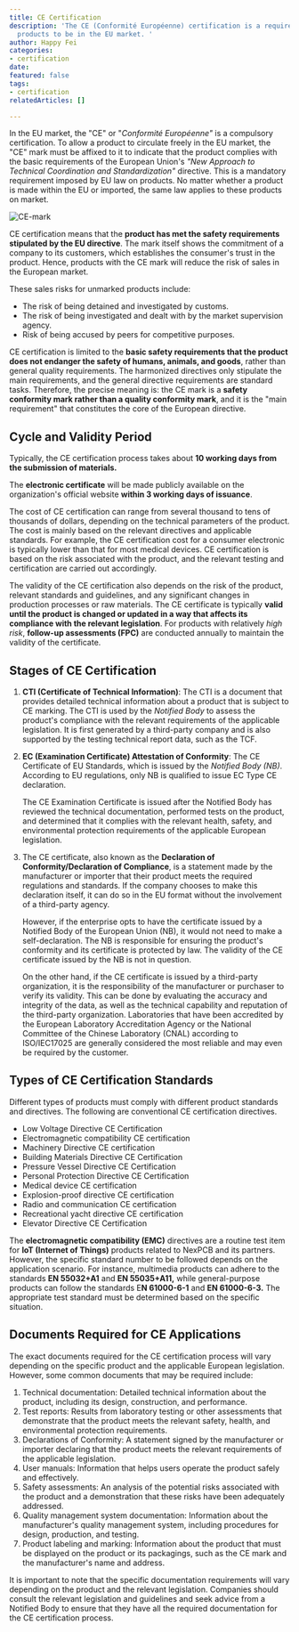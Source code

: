 ```yaml
---
title: CE Certification
description: 'The CE (Conformité Européenne) certification is a required marking for
  products to be in the EU market. '
author: Happy Fei
categories:
- certification
date: 
featured: false
tags:
- certification
relatedArticles: []

---
```

In the EU market, the "CE" or "_Conformité Européenne"_ is a compulsory certification. To allow a product to circulate freely in the EU market, the "CE" mark must be affixed to it to indicate that the product complies with the basic requirements of the European Union's _"New Approach to Technical Coordination and Standardization"_ directive. This is a mandatory requirement imposed by EU law on products. No matter whether a product is made within the EU or imported, the same law applies to these products on market.

![CE-mark](/uploads/ce.jpeg)

CE certification means that the **product has met the safety requirements stipulated by the EU directive**. The mark itself shows the commitment of a company to its customers, which establishes the consumer's trust in the product. Hence, products with the CE mark will reduce the risk of sales in the European market.

These sales risks for unmarked products include:

* The risk of being detained and investigated by customs.
* The risk of being investigated and dealt with by the market supervision agency.
* Risk of being accused by peers for competitive purposes.

CE certification is limited to the **basic safety requirements that the product does not endanger the safety of humans, animals, and goods**, rather than general quality requirements. The harmonized directives only stipulate the main requirements, and the general directive requirements are standard tasks. Therefore, the precise meaning is: the CE mark is a **safety conformity mark rather than a quality conformity mark**, and it is the "main requirement" that constitutes the core of the European directive.

## Cycle and Validity Period

Typically, the CE certification process takes about **10 working days from the submission of materials.** 

The **electronic certificate** will be made publicly available on the organization's official website **within 3 working days of issuance**. 

The cost of CE certification can range from several thousand to tens of thousands of dollars, depending on the technical parameters of the product. The cost is mainly based on the relevant directives and applicable standards. For example, the CE certification cost for a consumer electronic is typically lower than that for most medical devices. CE certification is based on the risk associated with the product, and the relevant testing and certification are carried out accordingly. 

The validity of the CE certification also depends on the risk of the product, relevant standards and guidelines, and any significant changes in production processes or raw materials. The CE certificate is typically **valid until the product is changed or updated in a way that affects its compliance with the relevant legislation**. For products with relatively _high risk_, **follow-up assessments (FPC)** are conducted annually to maintain the validity of the certificate.

## Stages of CE Certification

1. **CTI (Certificate of Technical Information)**: The CTI is a document that provides detailed technical information about a product that is subject to CE marking. The CTI is used by the _Notified Body_ to assess the product's compliance with the relevant requirements of the applicable legislation. It is first generated by a third-party company and is also supported by the testing technical report data, such as the TCF. 
2. **EC (Examination Certificate) Attestation of Conformity**: The CE Certificate of EU Standards, which is issued by the _Notified Body (NB)_. According to EU regulations, only NB is qualified to issue EC Type CE declaration. 

   The CE Examination Certificate is issued after the Notified Body has reviewed the technical documentation, performed tests on the product, and determined that it complies with the relevant health, safety, and environmental protection requirements of the applicable European legislation.
3. The CE certificate, also known as the **Declaration of Conformity/Declaration of Compliance**, is a statement made by the manufacturer or importer that their product meets the required regulations and standards. If the company chooses to make this declaration itself, it can do so in the EU format without the involvement of a third-party agency.

   However, if the enterprise opts to have the certificate issued by a Notified Body of the European Union (NB), it would not need to make a self-declaration. The NB is responsible for ensuring the product's conformity and its certificate is protected by law. The validity of the CE certificate issued by the NB is not in question.

   On the other hand, if the CE certificate is issued by a third-party organization, it is the responsibility of the manufacturer or purchaser to verify its validity. This can be done by evaluating the accuracy and integrity of the data, as well as the technical capability and reputation of the third-party organization. Laboratories that have been accredited by the European Laboratory Accreditation Agency or the National Committee of the Chinese Laboratory (CNAL) according to ISO/IEC17025 are generally considered the most reliable and may even be required by the customer.

## Types of CE Certification Standards

Different types of products must comply with different product standards and directives. The following are conventional CE certification directives.

* Low Voltage Directive CE Certification
* Electromagnetic compatibility CE certification
* Machinery Directive CE certification
* Building Materials Directive CE Certification
* Pressure Vessel Directive CE Certification
* Personal Protection Directive CE Certification
* Medical device CE certification
* Explosion-proof directive CE certification
* Radio and communication CE certification
* Recreational yacht directive CE certification
* Elevator Directive CE Certification

The **electromagnetic compatibility (EMC)** directives are a routine test item for **IoT (Internet of Things)** products related to NexPCB and its partners. However, the specific standard number to be followed depends on the application scenario. For instance, multimedia products can adhere to the standards **EN 55032+A1** and **EN 55035+A11,** while general-purpose products can follow the standards E**N 61000-6-1** and **EN 61000-6-3.** The appropriate test standard must be determined based on the specific situation.

## Documents Required for CE Applications

The exact documents required for the CE certification process will vary depending on the specific product and the applicable European legislation. However, some common documents that may be required include:

1. Technical documentation: Detailed technical information about the product, including its design, construction, and performance.
2. Test reports: Results from laboratory testing or other assessments that demonstrate that the product meets the relevant safety, health, and environmental protection requirements.
3. Declarations of Conformity: A statement signed by the manufacturer or importer declaring that the product meets the relevant requirements of the applicable legislation.
4. User manuals: Information that helps users operate the product safely and effectively.
5. Safety assessments: An analysis of the potential risks associated with the product and a demonstration that these risks have been adequately addressed.
6. Quality management system documentation: Information about the manufacturer's quality management system, including procedures for design, production, and testing.
7. Product labeling and marking: Information about the product that must be displayed on the product or its packagings, such as the CE mark and the manufacturer's name and address.

It is important to note that the specific documentation requirements will vary depending on the product and the relevant legislation. Companies should consult the relevant legislation and guidelines and seek advice from a Notified Body to ensure that they have all the required documentation for the CE certification process.
